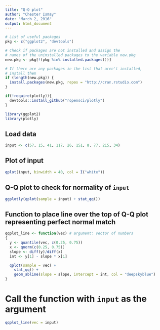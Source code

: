 ```yaml
---
title: "Q-Q plot"
author: "Chester Ismay"
date: "March 2, 2016"
output: html_document
---
```


```r
# List of useful packages
pkg <- c("ggplot2", "devtools")

# Check if packages are not installed and assign the
# names of the uninstalled packages to the variable new.pkg
new.pkg <- pkg[!(pkg %in% installed.packages())]

# If there are any packages in the list that aren't installed,
# install them
if (length(new.pkg)) {
  install.packages(new.pkg, repos = "http://cran.rstudio.com")
}

if(!require(plotly)){
  devtools::install_github("ropensci/plotly")
}

library(ggplot2)
library(plotly)
```


## Load data

```r
input <- c(57, 15, 41, 117, 26, 151, 8, 77, 215, 34)
```

## Plot of input

```r
qplot(input, binwidth = 40, col = I("white"))
```

## Q-Q plot to check for normality of `input`

```r
ggplotly(qplot(sample = input) + stat_qq())
```

## Function to place line over the top of Q-Q plot representing perfect normal match

```r
qqplot_line <- function(vec) # argument: vector of numbers
{
  y <- quantile(vec, c(0.25, 0.75))
  x <- qnorm(c(0.25, 0.75))
  slope <- diff(y)/diff(x)
  int <- y[1] - slope * x[1]

  qplot(sample = vec) + 
    stat_qq() + 
    geom_abline(slope = slope, intercept = int, col = "deepskyblue")
}
```

# Call the function with `input` as the argument

```r
qqplot_line(vec = input)
```


